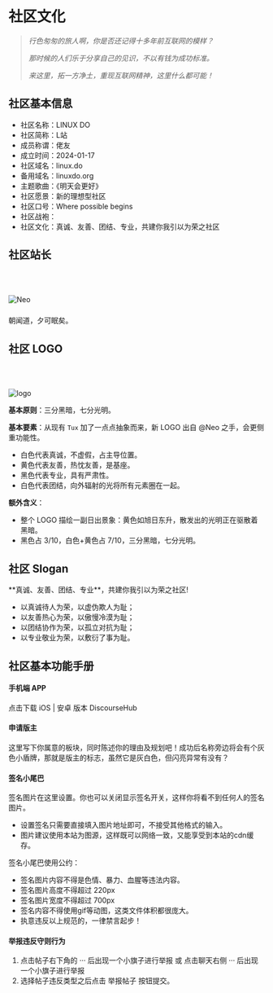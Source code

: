 <br></br>


# 社区文化

> *行色匆匆的旅人啊，你是否还记得十多年前互联网的模样？*
> 
> *那时候的人们乐于分享自己的见识，不以有钱为成功标准。*
> 
> *来这里，拓一方净土，重现互联网精神，这里什么都可能！*

## 社区基本信息

- 社区名称：LINUX DO
- 社区简称：L站
- 成员称谓：佬友
- 成立时间：2024-01-17
- 社区域名：<Link href='https://linux.do/' target='_blank' className='text-blue-500'>linux.do</Link>
- 备用域名：<Link href='https://linuxdo.org/' target='_blank' className='text-blue-500'>linuxdo.org</Link>
- 主题歌曲：《明天会更好》
- 社区愿景：新的理想型社区
- 社区口号：Where possible begins
- 社区战袍：<TopicHoverCard topicId='585559' defaultTitle='🔥LINUX DO元气T：社交新名片'/>
- 社区文化：真诚、友善、团结、专业，共建你我引以为荣之社区

## 社区站长

<br></br>

<div className='flex items-center gap-4'>
  <Image 
    src='/neo.jpg' 
    width={80} 
    height={80} 
    alt='Neo' 
    className='rounded-full'
  />
  <div>
    <h3 className='text-xl font-bold mb-2'>
      <UserHoverCard username='neo' />
    </h3>
    <p className='text-gray-600 italic mb-4'>朝闻道，夕可眠矣。</p>
    <div>
      <TopicHoverCard 
        topicId='52932' 
        defaultTitle='【人物专栏】国士无双-Pandora天书' 
      />
    </div>
  </div>
</div>

## 社区 LOGO

<br></br>

<Image src='/logo.png' width={90} height={90} alt='logo'/>

**基本原则**：三分黑暗，七分光明。

**基本要素**：从现有 `Tux` 加了一点点抽象而来，新 LOGO 出自 @Neo 之手，会更侧重功能性。

- 白色代表真诚，不虚假，占主导位置。
- 黄色代表友善，热忱友善，是基座。
- 黑色代表专业，具有严肃性。
- 白色代表团结，向外辐射的光将所有元素圈在一起。

**额外含义**：

- 整个 LOGO 描绘一副日出景象：黄色如旭日东升，散发出的光明正在驱散着黑暗。
- 黑色占 3/10，白色+黄色占 7/10，三分黑暗，七分光明。

## 社区 Slogan

<Callout type='info' emoji=''>
**真诚、友善、团结、专业**，共建你我引以为荣之社区!
</Callout>

- 以真诚待人为荣，以虚伪欺人为耻；
- 以友善热心为荣，以傲慢冷漠为耻；
- 以团结协作为荣，以孤立对抗为耻；
- 以专业敬业为荣，以敷衍了事为耻。

## 社区基本功能手册

#### 手机端 APP

点击下载 <Link href='https://apps.apple.com/app/discourse-hub/id1173672076' target='_blank' className='text-blue-500'>iOS</Link> | <Link href='https://play.google.com/store/apps/details?id=com.discourse&pcampaignid=web_share' target='_blank' className='text-blue-500'>安卓</Link> 版本 DiscourseHub

#### 申请版主

<Link href='https://linux.do/t/topic/1907' target='_blank' className='text-blue-500'>这里写下</Link>你属意的板块，同时陈述你的理由及规划吧！成功后名称旁边将会有个灰色小盾牌，那就是版主的标志，虽然它是灰白色，但闪亮异常有没有？

#### 签名小尾巴

签名图片<Link href='https://linux.do/my/preferences/profile' target='_blank' className='text-blue-500'>在这里设置</Link>。你也可以关闭显示签名开关，这样你将看不到任何人的签名图片。

- 设置签名只需要直接填入图片地址即可，不接受其他格式的输入。
- 图片建议使用本站为图源，这样既可以网络一致，又能享受到本站的cdn缓存。

签名小尾巴使用公约：

- 签名图片内容不得是色情、暴力、血腥等违法内容。
- 签名图片高度不得超过 220px
- 签名图片宽度不得超过 700px
- 签名内容不得使用gif等动图，这类文件体积都很庞大。
- 执意违反以上规范的，一律禁言起步！

#### 举报违反守则行为

1. 点击帖子右下角的 ··· 后出现一个小旗子进行举报 或 点击聊天右侧 ··· 后出现一个小旗子进行举报
2. 选择帖子违反类型之后点击 举报帖子 按钮提交。